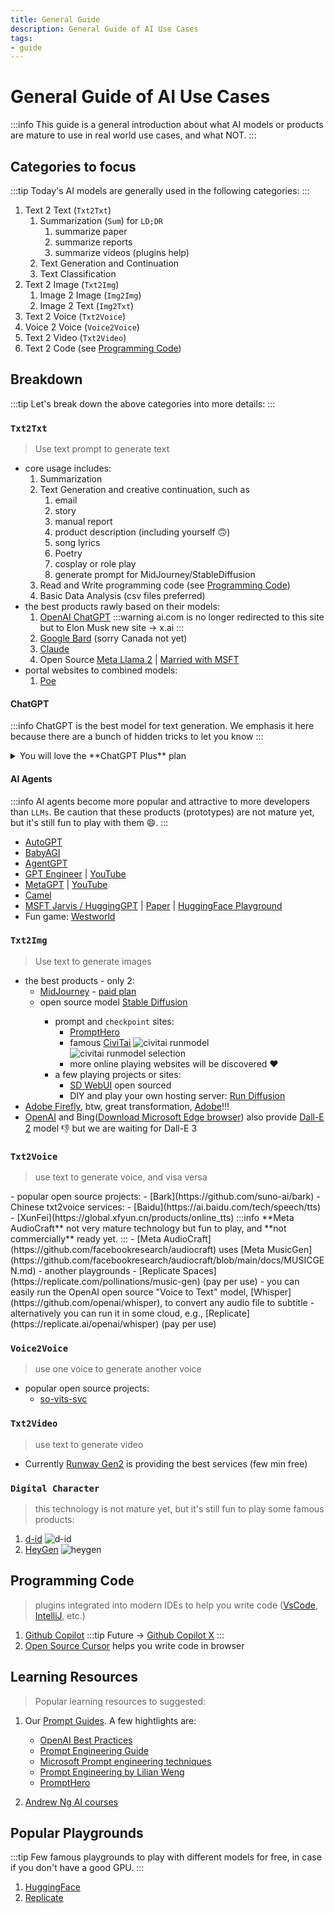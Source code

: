 ```yaml
---
title: General Guide
description: General Guide of AI Use Cases
tags: 
- guide
---
```



# General Guide of AI Use Cases

:::info
This guide is a general introduction about what AI models or products are mature to use in real world use cases, and what NOT.
:::

## Categories to focus

:::tip
Today's AI models are generally used in the following categories:
:::

1. Text 2 Text (`Txt2Txt`)
   1. Summarization (`Sum`) for `LD;DR`
      1. summarize paper
      2. summarize reports
      3. summarize videos (plugins help)
   2. Text Generation and Continuation
   3. Text Classification
2. Text 2 Image (`Txt2Img`)
   1. Image 2 Image (`Img2Img`)
   2. Image 2 Text (`Img2Txt`)
3. Text 2 Voice (`Txt2Voice`)
4. Voice 2 Voice (`Voice2Voice`)
5. Text 2 Video (`Txt2Video`)
6. Text 2 Code (see [Programming Code](#programming-code))

## Breakdown

:::tip
Let's break down the above categories into more details:
:::

### `Txt2Txt`

> Use text prompt to generate text 
- core usage includes:
  1. Summarization
  2. Text Generation and creative continuation, such as 
     1. email
     2. story
     3. manual report
     4. product description (including yourself :upside_down_face:)
     5. song lyrics
     6. Poetry
     7. cosplay or role play
     8. generate prompt for MidJourney/StableDiffusion
  3. Read and Write programming code (see [Programming Code](#programming-code))
  4. Basic Data Analysis (csv files preferred)
- the best products rawly based on their models: 
  1. [OpenAI ChatGPT](https://chat.openai.com/) 
    :::warning
    ai.com is no longer redirected to this site but to Elon Musk new site -> x.ai
    :::
  2. [Google Bard](https://bard.google.com/) (sorry Canada not yet)
  3. [Claude](https://console.anthropic.com/)
  4. Open Source [Meta Llama 2](https://ai.meta.com/llama/) | [Married with MSFT](https://about.fb.com/news/2023/07/llama-2/)
      <YouTube youTubeId="LslC2nKEEGU" />
- portal websites to combined models:
  1. [Poe](https://poe.com/)

#### ChatGPT

:::info
ChatGPT is the best model for text generation.
We emphasis it here because there are a bunch of hidden tricks to let you know
:::

<details>
<summary>You will love the **ChatGPT Plus** plan</summary>
1. It defaults to GPT-4 if you are a [plus member](https://openai.com/blog/chatgpt-plus) (USD$20/month)
2. The `Code Interpreter` can help you read files, such as `json`, `Java`, `Perl`, csv (for Excel to open), PDF files, etc. Try to ask it for anythiing on top of your mind :smile:, e.g., _'what is the problem with my Perl code?'_, _'where is the bug in my Java file?'_ etc.
![ChatGPT Code Interpreter](/img/chatgpt-models.png)
![ChatGPT upload files](/img/chatgpt-upload_file.png)
3. It's a bunch of fun to play the plugins, for examples:
  ![ChatGPT plugins](/img/chatgpt-plugins.png)
   - WebPilot
   - Zapier
   - Expedia, Kayak, 
   - AskYourPDF
   - Youtube Summary, VoxScript, Video Insights (or search with keyword Youtube)
4. Don't forget to check the bottom line, the "ChatGPT xxxxxx version" link, you may find more tricks in the change log to play with.
5. you can [install your own plugins](https://platform.openai.com/docs/plugins/introduction) as well.
</details>

#### AI Agents

:::info
AI agents become more popular and attractive to more developers than `LLMs`. 
Be caution that these products (prototypes) are not mature yet, but it's still fun to play with them :smile:.
:::

- [AutoGPT](https://github.com/Significant-Gravitas/Auto-GPT)
- [BabyAGI](https://github.com/yoheinakajima/babyagi)
- [AgentGPT](https://agentgpt.reworkd.ai/)
- [GPT Engineer](https://github.com/AntonOsika/gpt-engineer) | [YouTube](https://www.youtube.com/watch?v=L0xiB0Im5QA)
- [MetaGPT](https://github.com/geekan/MetaGPT) | [YouTube](https://www.youtube.com/watch?v=q16Gi9pTG_M)
- [Camel](https://www.camel-ai.org/)
- [MSFT Jarvis / HuggingGPT](https://github.com/microsoft/JARVIS) | [Paper](https://arxiv.org/pdf/2303.17580.pdf) | [HuggingFace Playground](https://huggingface.co/spaces/microsoft/HuggingGPT)
- Fun game: [Westworld](https://towardsdatascience.com/4-autonomous-ai-agents-you-need-to-know-d612a643fa92)

### `Txt2Img`

> Use text to generate images
- the best products - only 2:
  - [MidJourney](https://www.midjourney.com/app/) - [paid plan](https://www.midjourney.com/account/)
      <YouTube youTubeId="G6FjxnO437c" />
  - open source model [Stable Diffusion](https://stablediffusionweb.com/)
      <YouTube youTubeId="kqXpAKVQDNU" />
    - prompt and `checkpoint` sites:
      - [PromptHero](https://prompthero.com/)
      - famous [CiviTai](https://civitai.com/)
        ![civitai runmodel](/img/civitai-runmodel.png)
        ![civitai runmodel selection](/img/civitai-runmodel-selection.png)
      - more online playing websites will be discovered :heart:
    - a few playing projects or sites:
      - [SD WebUI](https://github.com/AUTOMATIC1111/stable-diffusion-webui) open sourced
      - DIY and play your own hosting server: [Run Diffusion](https://app.rundiffusion.com?ref=web9ai15)
- [Adobe Firefly](https://www.adobe.com/ca/sensei/generative-ai/firefly.html), btw, great transformation, [Adobe](https://www.adobe.com/ca/sensei.html)!!!
- [OpenAI](https://labs.openai.com/) and Bing([Download Microsoft Edge browser](https://www.microsoft.com/en-us/edge/download)) also provide [Dall-E 2](https://openai.com/dall-e-2) model :thumbsdown: but we are waiting for Dall-E 3
  
### `Txt2Voice`

> use text to generate voice, and visa versa

<Tabs>
  <TabItem value="txt2voice" label="Txt2Voice">
  - popular open source projects:
    - [Bark](https://github.com/suno-ai/bark)
        <YouTube youTubeId="lDeeSjShilQ" />  
  - Chinese txt2voice services:
    - [Baidu](https://ai.baidu.com/tech/speech/tts)
    - [XunFei](https://global.xfyun.cn/products/online_tts)
  </TabItem>
  <TabItem value="music" label="Music">
  :::info
  **Meta AudioCraft**
  not very mature technology but fun to play, and **not commercially** ready yet.
  :::
  - [Meta AudioCraft](https://github.com/facebookresearch/audiocraft) uses [Meta MusicGen](https://github.com/facebookresearch/audiocraft/blob/main/docs/MUSICGEN.md)
      <YouTube youTubeId="map22OdIUp8" />
  - another playgrounds
    - [Replicate Spaces](https://replicate.com/pollinations/music-gen) (pay per use)
  </TabItem>
  <TabItem value="voice2txt" label="Voice2Txt">
  - you can easily run the OpenAI open source "Voice to Text" model, [Whisper](https://github.com/openai/whisper), to convert any audio file to subtitle
  - alternatively you can run it in some cloud, e.g., [Replicate](https://replicate.ai/openai/whisper) (pay per use)
  </TabItem>
</Tabs>

### `Voice2Voice`

> use one voice to generate another voice
- popular open source projects:
  - [so-vits-svc](https://github.com/svc-develop-team/so-vits-svc)
      <YouTube youTubeId="tZn0lcGO5OQ" />

### `Txt2Video`

> use text to generate video
- Currently [Runway Gen2](https://research.runwayml.com/gen2) is providing the best services (few min free)
      <YouTube youTubeId="trXPfpV5iRQ" />

### `Digital Character`

> this technology is not mature yet, but it's still fun to play some famous products:
1. [d-id](https://www.d-id.com/)
![d-id](/img/d-id.png)
1. [HeyGen](https://app.heygen.com/guest/templates?cid=5e24983e)
![heygen](/img/heygen.png)

## Programming Code

> plugins integrated into modern IDEs to help you write code ([VsCode](https://code.visualstudio.com/), [IntelliJ](https://www.jetbrains.com/idea/), etc.)

1. [Github Copilot](https://github.com/features/copilot)
   :::tip
   Future -> [Github Copilot X](https://github.com/features/preview/copilot-x)
   :::
2. [Open Source Cursor](https://www.cursor.so/) helps you write code in browser    

## Learning Resources

> Popular learning resources to suggested:
1. Our [Prompt Guides](../prompt-guides). A few hightlights are:
   - [OpenAI Best Practices](https://help.openai.com/en/articles/6654000-best-practices-for-prompt-engineering-with-openai-api)
   - [Prompt Engineering Guide](https://www.promptingguide.ai/)
   - [Microsoft Prompt engineering techniques](https://learn.microsoft.com/en-us/azure/cognitive-services/openai/concepts/advanced-prompt-engineering?pivots=programming-language-chat-completions#specifying-the-output-structure)
   - [Prompt Engineering by Lilian Weng](https://lilianweng.github.io/posts/2023-03-15-prompt-engineering/)
   - [PromptHero](https://prompthero.com/)

2. [Andrew Ng AI courses](https://www.deeplearning.ai/short-courses/)

## Popular Playgrounds

:::tip
Few famous playgrounds to play with different models for free, in case if you don't have a good GPU.
:::

1. [HuggingFace](https://huggingface.co/spaces)
2. [Replicate](https://replicate.com/explore)